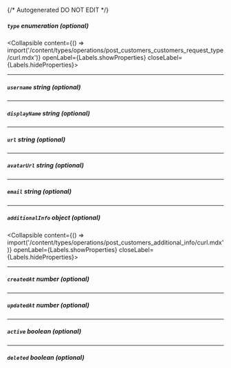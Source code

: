 {/* Autogenerated DO NOT EDIT  */}

##### `type` _enumeration (optional)_
<Collapsible content={() => import('/content/types/operations/post_customers_customers_request_type/curl.mdx')} openLabel={Labels.showProperties} closeLabel={Labels.hideProperties}>
</Collapsible>

---
##### `username` _string (optional)_

---
##### `displayName` _string (optional)_

---
##### `url` _string (optional)_

---
##### `avatarUrl` _string (optional)_

---
##### `email` _string (optional)_

---
##### `additionalInfo` _object (optional)_
<Collapsible content={() => import('/content/types/operations/post_customers_additional_info/curl.mdx')} openLabel={Labels.showProperties} closeLabel={Labels.hideProperties}>
</Collapsible>

---
##### `createdAt` _number (optional)_

---
##### `updatedAt` _number (optional)_

---
##### `active` _boolean (optional)_

---
##### `deleted` _boolean (optional)_


